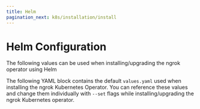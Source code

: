 ```yaml
---
title: Helm
pagination_next: k8s/installation/install
---
```



# Helm Configuration

The following values can be used when installing/upgrading the ngrok operator using Helm

The following YAML block contains the default `values.yaml` used when installing the ngrok Kubernetes Operator.
You can reference these values and change them individually with `--set` flags while installing/upgrading the ngrok Kubernetes operator.

<RemoteYamlBlock
	url="https://raw.githubusercontent.com/ngrok/ngrok-operator/main/helm/ngrok-operator/values.yaml"
	title="values.yaml"
/>
